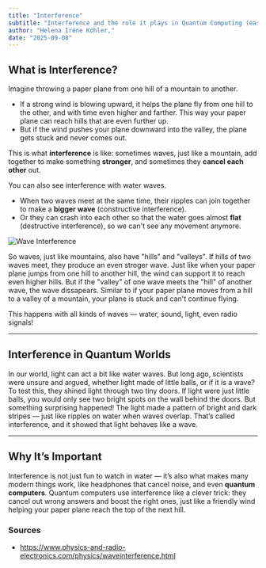 ```yaml
---
title: "Interference"
subtitle: "Interference and the role it plays in Quantum Computing (easy)"
author: "Helena Iréne Köhler,"
date: "2025-09-08"
---
```


## What is Interference?

Imagine throwing a paper plane from one hill of a mountain to another.  
- If a strong wind is blowing upward, it helps the plane fly from one hill to the other, and with time even higher and farther. This way your paper plane can reach hills that are even further up. 
- But if the wind pushes your plane downward into the valley, the plane gets stuck and never comes out.  

This is what **interference** is like: sometimes waves, just like a mountain, add together to make something **stronger**, and sometimes they **cancel each other** out. 

You can also see interference with water waves.  
- When two waves meet at the same time, their ripples can join together to make a **bigger wave** (constructive interference).  
- Or they can crash into each other so that the water goes almost **flat** (destructive interference), so we can't see any movement anymore.  

![Wave Interference](/posts/assets/entries/interference/waves_interference.png)

So waves, just like mountains, also have "hills" and "valleys". If hills of two waves meet, they produce an even stroger wave. Just like when your paper plane jumps from one hill to another hill, the wind can support it to reach even higher hills.
But if the "valley" of one wave meets the "hill" of another wave, the wave dissapears. Similar to if your paper plane moves from a hill to a valley of a mountain, your plane is stuck and can't continue flying. 

This happens with all kinds of waves — water, sound, light, even radio signals!

---

## Interference in Quantum Worlds
In our world, light can act a bit like water waves. But long ago, scientists were unsure and argued, whether light made of little balls, or if it is a wave?
To test this, they shined light through two tiny doors. If light were just little balls, you would only see two bright spots on the wall behind the doors.
But something surprising happened! The light made a pattern of bright and dark stripes — just like ripples on water when waves overlap. That’s called interference, and it showed that light behaves like a wave.

---

## Why It’s Important

Interference is not just fun to watch in water — it’s also what makes many modern things work, like headphones that cancel noise, and even **quantum computers**. Quantum computers use interference like a clever trick: they cancel out wrong answers and boost the right ones, just like a friendly wind helping your paper plane reach the top of the next hill.

### Sources

- https://www.physics-and-radio-electronics.com/physics/waveinterference.html
